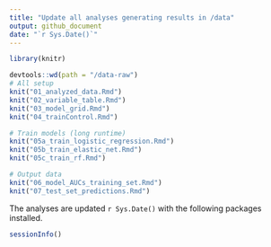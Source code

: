 ```yaml
---
title: "Update all analyses generating results in /data"
output: github_document
date: "`r Sys.Date()`"
---
```


```r
library(knitr)

devtools::wd(path = "/data-raw")
# All setup
knit("01_analyzed_data.Rmd")
knit("02_variable_table.Rmd")
knit("03_model_grid.Rmd")
knit("04_trainControl.Rmd")

# Train models (long runtime)
knit("05a_train_logistic_regression.Rmd")
knit("05b_train_elastic_net.Rmd")
knit("05c_train_rf.Rmd")

# Output data
knit("06_model_AUCs_training_set.Rmd")
knit("07_test_set_predictions.Rmd")
```

The analyses are updated `r Sys.Date()` with the following packages installed.

```r
sessionInfo()
```

